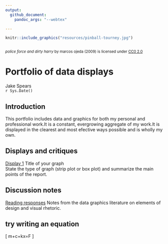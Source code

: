 ```yaml
---
output: 
  github_document:
    pandoc_args: "--webtex"

---
```

```r
knitr::include_graphics("resources/pinball-tourney.jpg")
```
<small>
<br>
<i>police force and dirty harry</i> 
by marcos ojeda (2009) is licensed under 
<a href="https://creativecommons.org/licenses/by-nc-nd/2.0/">CC0 2.0</a>
<br>
</small>

# Portfolio of data displays 

Jake Spears  
`r Sys.Date()`  

## Introduction

This portfolio includes data and graphics for both my personal and professional work.It is a constant, evergrowing aggregate of my work.It is displayed in the clearest and most efective ways possible and is wholly my own.

## Displays and critiques

[Display 1](reports/d1-temp.md) Title of your graph    
State the type of graph (strip plot or box plot) and summarize the main points of the report. 

## Discussion notes 

[Reading responses](reports/reading-responses.md) Notes from the data graphics literature on elements of design and visual rhetoric. 

##  try writing an equation 
\[
m\ddot{x}+c\dot{x}+kx=F
\]
